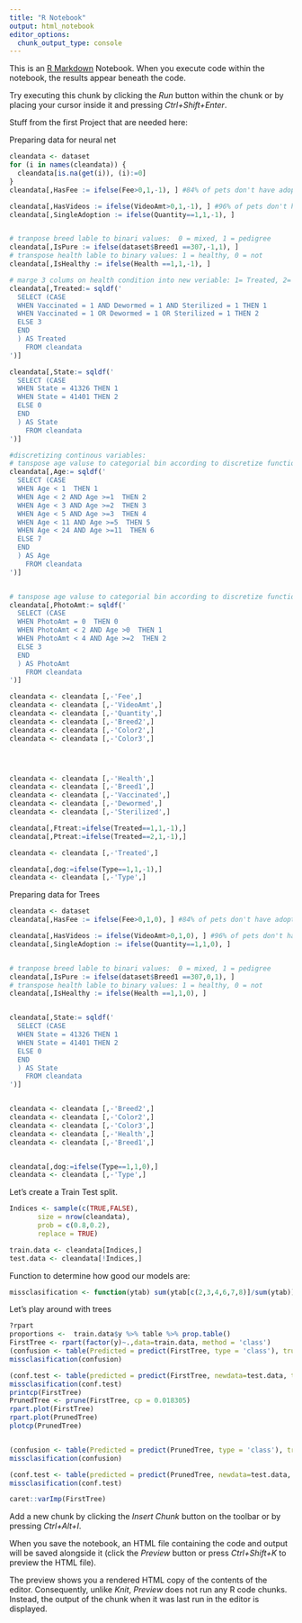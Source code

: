 ```yaml
---
title: "R Notebook"
output: html_notebook
editor_options: 
  chunk_output_type: console
---
```


This is an [R Markdown](http://rmarkdown.rstudio.com) Notebook. When you execute code within the notebook, the results appear beneath the code. 

Try executing this chunk by clicking the *Run* button within the chunk or by placing your cursor inside it and pressing *Ctrl+Shift+Enter*. 


Stuff from the first Project that are needed here:


Preparing data for neural net
```r
cleandata <- dataset
for (i in names(cleandata)) {
  cleandata[is.na(get(i)), (i):=0] 
} 
cleandata[,HasFee := ifelse(Fee>0,1,-1), ] #84% of pets don't have adoption fee. In order for the those who have fees those who have fees to become a meaningful group we are turning this Binary

cleandata[,HasVideos := ifelse(VideoAmt>0,1,-1), ] #96% of pets don't have videos on their profiles. This is why it is more interesting to ask if having videos at all make any difference, hence we turn this Binary as well. 
cleandata[,SingleAdoption := ifelse(Quantity==1,1,-1), ]


# tranpose breed lable to binari values:  0 = mixed, 1 = pedigree
cleandata[,IsPure := ifelse(dataset$Breed1 ==307,-1,1), ]
# transpose health lable to binary values: 1 = healthy, 0 = not
cleandata[,IsHealthy := ifelse(Health ==1,1,-1), ]

# marge 3 colums on health condition into new veriable: 1= Treated, 2= semi treated, 3= not treated
cleandata[,Treated:= sqldf('
  SELECT (CASE
  WHEN Vaccinated = 1 AND Dewormed = 1 AND Sterilized = 1 THEN 1
  WHEN Vaccinated = 1 OR Dewormed = 1 OR Sterilized = 1 THEN 2
  ELSE 3
  END
  ) AS Treated
    FROM cleandata
')]

cleandata[,State:= sqldf('
  SELECT (CASE
  WHEN State = 41326 THEN 1
  WHEN State = 41401 THEN 2
  ELSE 0
  END
  ) AS State
    FROM cleandata
')]

#discretizing continous variables:
# tanspose age valuse to categorial bin according to discretize function
cleandata[,Age:= sqldf('
  SELECT (CASE
  WHEN Age < 1  THEN 1
  WHEN Age < 2 AND Age >=1  THEN 2
  WHEN Age < 3 AND Age >=2  THEN 3
  WHEN Age < 5 AND Age >=3  THEN 4
  WHEN Age < 11 AND Age >=5  THEN 5
  WHEN Age < 24 AND Age >=11  THEN 6
  ELSE 7
  END
  ) AS Age
    FROM cleandata
')]


# tanspose age valuse to categorial bin according to discretize function
cleandata[,PhotoAmt:= sqldf('
  SELECT (CASE
  WHEN PhotoAmt = 0  THEN 0
  WHEN PhotoAmt < 2 AND Age >0  THEN 1
  WHEN PhotoAmt < 4 AND Age >=2  THEN 2
  ELSE 3
  END
  ) AS PhotoAmt
    FROM cleandata
')]

cleandata <- cleandata [,-'Fee',]
cleandata <- cleandata [,-'VideoAmt',]
cleandata <- cleandata [,-'Quantity',]
cleandata <- cleandata [,-'Breed2',]
cleandata <- cleandata [,-'Color2',]
cleandata <- cleandata [,-'Color3',]




cleandata <- cleandata [,-'Health',]
cleandata <- cleandata [,-'Breed1',]
cleandata <- cleandata [,-'Vaccinated',]
cleandata <- cleandata [,-'Dewormed',]
cleandata <- cleandata [,-'Sterilized',]

cleandata[,Ftreat:=ifelse(Treated==1,1,-1),]
cleandata[,Ptreat:=ifelse(Treated==2,1,-1),]

cleandata <- cleandata [,-'Treated',]

cleandata[,dog:=ifelse(Type==1,1,-1),]
cleandata <- cleandata [,-'Type',]
```

Preparing data for Trees
```r
cleandata <- dataset
cleandata[,HasFee := ifelse(Fee>0,1,0), ] #84% of pets don't have adoption fee. In order for the those who have fees those who have fees to become a meaningful group we are turning this Binary

cleandata[,HasVideos := ifelse(VideoAmt>0,1,0), ] #96% of pets don't have videos on their profiles. This is why it is more interesting to ask if having videos at all make any difference, hence we turn this Binary as well. 
cleandata[,SingleAdoption := ifelse(Quantity==1,1,0), ]


# tranpose breed lable to binari values:  0 = mixed, 1 = pedigree
cleandata[,IsPure := ifelse(dataset$Breed1 ==307,0,1), ]
# transpose health lable to binary values: 1 = healthy, 0 = not
cleandata[,IsHealthy := ifelse(Health ==1,1,0), ]


cleandata[,State:= sqldf('
  SELECT (CASE
  WHEN State = 41326 THEN 1
  WHEN State = 41401 THEN 2
  ELSE 0
  END
  ) AS State
    FROM cleandata
')]


cleandata <- cleandata [,-'Breed2',]
cleandata <- cleandata [,-'Color2',]
cleandata <- cleandata [,-'Color3',]
cleandata <- cleandata [,-'Health',]
cleandata <- cleandata [,-'Breed1',]


cleandata[,dog:=ifelse(Type==1,1,0),]
cleandata <- cleandata [,-'Type',]
```




Let's create a Train Test split.
```r
Indices <- sample(c(TRUE,FALSE),
       size = nrow(cleandata),
       prob = c(0.8,0.2),
       replace = TRUE)

train.data <- cleandata[Indices,]
test.data <- cleandata[!Indices,]
```

Function to determine how good our models are:
```r
missclasification <- function(ytab) sum(ytab[c(2,3,4,6,7,8)]/sum(ytab)) 
```



Let's play around with trees 
```r
?rpart
proportions <-  train.data$y %>% table %>% prop.table()
FirstTree <- rpart(factor(y)~.,data=train.data, method = 'class')
(confusion <- table(Predicted = predict(FirstTree, type = 'class'), true = train.data$y))
missclasification(confusion)

(conf.test <- table(predicted = predict(FirstTree, newdata=test.data, type = 'class'), Truth = test.data$y))
missclasification(conf.test)
printcp(FirstTree)
PrunedTree <- prune(FirstTree, cp = 0.018305)
rpart.plot(FirstTree)
rpart.plot(PrunedTree)
plotcp(PrunedTree)


(confusion <- table(Predicted = predict(PrunedTree, type = 'class'), true = train.data$y))
missclasification(confusion)

(conf.test <- table(predicted = predict(PrunedTree, newdata=test.data, type = 'class'), Truth = test.data$y))
missclasification(conf.test)

caret::varImp(FirstTree)


```




Add a new chunk by clicking the *Insert Chunk* button on the toolbar or by pressing *Ctrl+Alt+I*.

When you save the notebook, an HTML file containing the code and output will be saved alongside it (click the *Preview* button or press *Ctrl+Shift+K* to preview the HTML file).

The preview shows you a rendered HTML copy of the contents of the editor. Consequently, unlike *Knit*, *Preview* does not run any R code chunks. Instead, the output of the chunk when it was last run in the editor is displayed.
